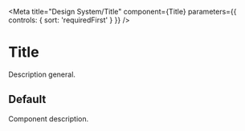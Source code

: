 
<Meta
  title="Design System/Title"
  component={Title}
  parameters={{
    controls: { sort: 'requiredFirst' }
  }}
/>

# Title

Description general.

## Default

Component description.

<Canvas>
  <Story story={stories.Default} />
</Canvas>
